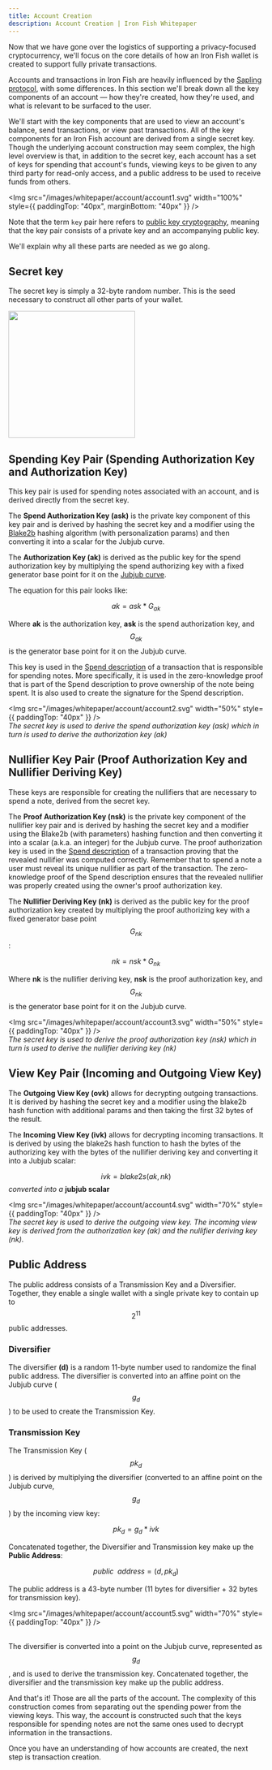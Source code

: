 ```yaml
---
title: Account Creation
description: Account Creation | Iron Fish Whitepaper
---
```


Now that we have gone over the logistics of supporting a privacy-focused cryptocurrency, we'll focus on the core details of how an Iron Fish wallet is created to support fully private transactions.

Accounts and transactions in Iron Fish are heavily influenced by the [Sapling protocol](https://github.com/zcash/zips/blob/master/protocol/sapling.pdf), with some differences. In this section we'll break down all the key components of an account — how they're created, how they're used, and what is relevant to be surfaced to the user.

We'll start with the key components that are used to view an account's balance, send transactions, or view past transactions. All of the key components for an Iron Fish account are derived from a single secret key. Though the underlying account construction may seem complex, the high level overview is that, in addition to the secret key, each account has a set of keys for spending that account's funds, viewing keys to be given to any third party for read-only access, and a public address to be used to receive funds from others.

<Img
  src="/images/whitepaper/account/account1.svg"
  width="100%"
  style={{ paddingTop: "40px", marginBottom: "40px" }}
/>

Note that the term `key` pair here refers to [public key cryptography](https://en.wikipedia.org/wiki/Public-key_cryptography), meaning that the key pair consists of a private key and an accompanying public key.

We'll explain why all these parts are needed as we go along.

## Secret key

The secret key is simply a 32-byte random number. This is the seed necessary to construct all other parts of your wallet.

<Img
  src="/images/whitepaper/account/2_data_structure_models_secret_key.svg"
  width="250px"
/>

## Spending Key Pair (Spending Authorization Key and Authorization Key)

This key pair is used for spending notes associated with an account, and is derived directly from the secret key.

The **Spend Authorization Key (ask)** is the private key component of this key pair and is derived by hashing the secret key and a modifier using the [Blake2b](https://blake2.net/) hashing algorithm (with personalization params) and then converting it into a scalar for the Jubjub curve.

The **Authorization Key (ak)** is derived as the public key for the spend authorization key by multiplying the spend authorizing key with a fixed generator base point for it on the [Jubjub curve](/learn/whitepaper/appendix#bls-12-381-and-the-jubjub-curve).

The equation for this pair looks like:

$$ak = ask * G_{ak}$$

Where **ak** is the authorization key, **ask** is the spend authorization key, and $$G_{ak}$$ is the generator base point for it on the Jubjub curve.

This key is used in the [Spend description](6_transaction.md#spend-description) of a transaction that is responsible for spending notes. More specifically, it is used in the zero-knowledge proof that is part of the Spend description to prove ownership of the note being spent. It is also used to create the signature for the Spend description.

<Img
  src="/images/whitepaper/account/account2.svg"
  width="50%"
  style={{ paddingTop: "40px" }}
/>
<br />
<em>
  The secret key is used to derive the spend authorization key (ask) which in
  turn is used to derive the authorization key (ak)
</em>

## Nullifier Key Pair (Proof Authorization Key and Nullifier Deriving Key)

These keys are responsible for creating the nullifiers that are necessary to spend a note, derived from the secret key.

The **Proof Authorization Key (nsk)** is the private key component of the nullifier key pair and is derived by hashing the secret key and a modifier using the Blake2b (with parameters) hashing function and then converting it into a scalar (a.k.a. an integer) for the Jubjub curve. The proof authorization key is used in the [Spend description](6_transaction.md#spend-description) of a transaction proving that the revealed nullifier was computed correctly. Remember that to spend a note a user must reveal its unique nullifier as part of the transaction. The zero-knowledge proof of the Spend description ensures that the revealed nullifier was properly created using the owner's proof authorization key.

The **Nullifier Deriving Key (nk)** is derived as the public key for the proof authorization key created by multiplying the proof authorizing key with a fixed generator base point $$G_{nk}$$:

$$nk = nsk * G_{nk}$$

Where **nk** is the nullifier deriving key, **nsk** is the proof authorization key, and $$G_{nk}$$ is the generator base point for it on the Jubjub curve.

<Img
  src="/images/whitepaper/account/account3.svg"
  width="50%"
  style={{ paddingTop: "40px" }}
/>
<br />
<em>
  The secret key is used to derive the proof authorization key (nsk) which in
  turn is used to derive the nullifier deriving key (nk)
</em>

## View Key Pair (Incoming and Outgoing View Key)

The **Outgoing View Key (ovk)** allows for decrypting outgoing transactions. It is derived by hashing the secret key and a modifier using the blake2b hash function with additional params and then taking the first 32 bytes of the result.

The **Incoming View Key (ivk)** allows for decrypting incoming transactions. It is derived by using the blake2s hash function to hash the bytes of the authorizing key with the bytes of the nullifier deriving key and converting it into a Jubjub scalar:

$$ivk = blake2s(ak, nk)$$ <em>converted into a</em> **jubjub scalar**

<Img
  src="/images/whitepaper/account/account4.svg"
  width="70%"
  style={{ paddingTop: "40px" }}
/>
<br />
<em>
  The secret key is used to derive the outgoing view key. The incoming view key
  is derived from the authorization key (ak) and the nullifier deriving key
  (nk).
</em>

## Public Address

The public address consists of a Transmission Key and a Diversifier. Together, they enable a single wallet with a single private key to contain up to $$2^{11}$$ public addresses.

### Diversifier

The diversifier **(d)** is a random 11-byte number used to randomize the final public address. The diversifier is converted into an affine point on the Jubjub curve ($$g_d$$) to be used to create the Transmission Key.

### Transmission Key

The Transmission Key ($$pk_d$$) is derived by multiplying the diversifier (converted to an affine point on the Jubjub curve, $$g_d$$) by the incoming view key:

$$pk_d = g_d * ivk$$

Concatenated together, the Diversifier and Transmission key make up the **Public Address**:

$$public \enspace address = (d, pk_d)$$

The public address is a 43-byte number (11 bytes for diversifier + 32 bytes for transmission key).

<Img
  src="/images/whitepaper/account/account5.svg"
  width="70%"
  style={{ paddingTop: "40px" }}
/>
<br />
<br />

The diversifier is converted into a point on the Jubjub curve, represented as $$g_{d}$$, and is used to derive the transmission key. Concatenated together, the diversifier and the transmission key make up the public address.

And that's it! Those are all the parts of the account. The complexity of this construction comes from separating out the spending power from the viewing keys. This way, the account is constructed such that the keys responsible for spending notes are not the same ones used to decrypt information in the transactions.

Once you have an understanding of how accounts are created, the next step is transaction creation.
